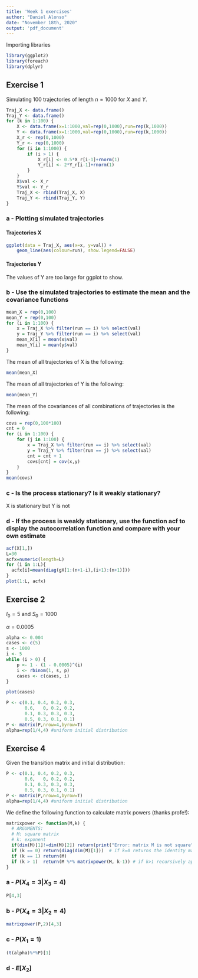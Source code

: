 ```yaml
---
title: 'Week 1 exercises'
author: "Daniel Alonso"
date: "November 18th, 2020"
output: 'pdf_document'
---
```


Importing libraries

```r
library(ggplot2)
library(foreach)
library(dplyr)
```


## Exercise 1

Simulating 100 trajectories of length $n = 1000$ for $X$ and $Y$.

```r
Traj_X <- data.frame()
Traj_Y <- data.frame()
for (k in 1:100) {
    X <- data.frame(x=1:1000,val=rep(0,1000),run=rep(k,1000)) 
    Y <- data.frame(x=1:1000,val=rep(0,1000),run=rep(k,1000))
    X_r <- rep(0,1000)
    Y_r <- rep(0,1000)
    for (i in 1:1000) {
        if (i > 1) {
            X_r[i] <- 0.5*X_r[i-1]+rnorm(1)
            Y_r[i] <- 2*Y_r[i-1]+rnorm(1)
        }
    }
    X$val <- X_r
    Y$val <- Y_r
    Traj_X <- rbind(Traj_X, X)
    Traj_Y <- rbind(Traj_Y, Y)
}
```

\newpage

### a - Plotting simulated trajectories

#### Trajectories X

```r
ggplot(data = Traj_X, aes(x=x, y=val)) + 
    geom_line(aes(colour=run), show.legend=FALSE)
```

#### Trajectories Y

The values of Y are too large for ggplot to show. 

### b - Use the simulated trajectories to estimate the mean and the covariance functions

```r
mean_X = rep(0,100)
mean_Y = rep(0,100)
for (i in 1:100) {
    x = Traj_X %>% filter(run == i) %>% select(val)
    y = Traj_Y %>% filter(run == i) %>% select(val)
    mean_X[i] = mean(x$val)
    mean_Y[i] = mean(y$val)
}
```

The mean of all trajectories of X is the following:

```r
mean(mean_X)
```

The mean of all trajectories of Y is the following:

```r
mean(mean_Y)
```

The mean of the covariances of all combinations of trajectories is the following:

```r
covs = rep(0,100*100)
cnt = 0
for (i in 1:100) {
    for (j in 1:100) {
        x = Traj_X %>% filter(run == i) %>% select(val)
        y = Traj_Y %>% filter(run == j) %>% select(val)
        cnt = cnt + 1
        covs[cnt] = cov(x,y)
    }
}
mean(covs)
```

### c - Is the process stationary? Is it weakly stationary?

X is stationary but Y is not

### d - If the process is weakly stationary, use the function acf to display the autocorrelation function and compare with your own estimate

```r
acf(X[1,])
L=30
acfx=numeric(length=L)
for (i in 1:L){
  acfx[i]=mean(diag(gX[1:(n+1-i),(i+1):(n+1)]))
}
plot(1:L, acfx)
```

## Exercise 2

$I_{0} = 5$ and $S_{0} = 1000$

$\alpha = 0.0005$

```r
alpha <- 0.004
cases <- c(5)
s <- 1000
i <- 5
while (i > 0) {
    p <- 1 - (1 - 0.0005)^(i)
    i <- rbinom(1, s, p)
    cases <- c(cases, i)
}
```

```r
plot(cases)
```

```r
P <- c(0.1, 0.4, 0.2, 0.3,
       0.6,   0, 0.2, 0.2,
       0.1, 0.3, 0.3, 0.3,
       0.5, 0.3, 0.1, 0.1)
P <- matrix(P,nrow=4,byrow=T)
alpha=rep(1/4,4) #uniform initial distribution
```





## Exercise 4

Given the transition matrix and initial distribution:

```r
P <- c(0.1, 0.4, 0.2, 0.3,
       0.6,   0, 0.2, 0.2,
       0.1, 0.3, 0.3, 0.3,
       0.5, 0.3, 0.1, 0.1)
P <- matrix(P,nrow=4,byrow=T)
alpha=rep(1/4,4) #uniform initial distribution
```

We define the following function to calculate matrix powers (thanks profe!):

```r
matrixpower <- function(M,k) {
  # ARGUMENTS:
  # M: square matrix 
  # k: exponent
  if(dim(M)[1]!=dim(M)[2]) return(print("Error: matrix M is not square"))
  if (k == 0) return(diag(dim(M)[1]))  # if k=0 returns the identity matrix
  if (k == 1) return(M)
  if (k > 1)  return(M %*% matrixpower(M, k-1)) # if k>1 recursively apply the function
}
```


### a - $P(X_{4} = 3 | X_{3} = 4)$

```r
P[4,3]
```

### b - $P(X_{4} = 3 | X_{2} = 4)$

```r
matrixpower(P,2)[4,3]
```

### c - $P(X_{1} = 1)$

```r
(t(alpha)%*%P)[1]
```

### d - $E[X_{2}]$

```r

```